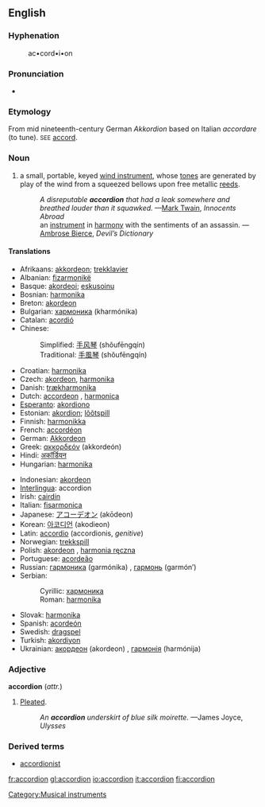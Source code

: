 {{wikipedia}}
==English==
===Hyphenation===
:ac•cord•i•on

===Pronunciation===
*{{IPA|/əˈkɔɹ.di.ˌən/}}

===Etymology===
From mid nineteenth-century German ''Akkordion'' based on Italian ''accordare'' (to tune). <small>SEE</small> [[accord]].

===Noun===
{{en-noun-reg}} 

# a small, portable, keyed [[wind instrument]], whose [[tone]]s are generated by play of the wind from a squeezed bellows upon free metallic [[reed]]s.
#:''A disreputable '''accordion''' that had a leak somewhere and breathed louder than it squawked.'' —[[Mark Twain]], ''Innocents Abroad''
#:an [[musical instrument|instrument]] in [[harmony]] with the sentiments of an assassin. — [[Ambrose Bierce]], ''Devil’s Dictionary''

====Translations====
{{top}}
*Afrikaans: [[akkordeon]]; [[trekklavier]]
*Albanian: [[fizarmonikë]] {{f}}
*Basque: [[akordeoi]]; [[eskusoinu]]
*Bosnian: [[harmonika#Bosnian|harmonika]] {{f}}
*Breton: [[akordeon]] {{m}}
*Bulgarian: [[хармоника]] (kharmónika) {{f}}
*Catalan: [[acordió]] {{m}}
*Chinese:
*:Simplified: [[手风琴]] (shǒufēngqín)
*:Traditional: [[手風琴]] (shǒufēngqín)
*Croatian: [[harmonika#Croatian|harmonika]] {{f}}
*Czech: [[akordeon]], [[harmonika]]
*Danish: [[trækharmonika]]
*Dutch: [[accordeon]] {{n}}, [[harmonica]] {{m}}
*[[Esperanto]]: [[akordiono]]
*Estonian: [[akordion]]; [[lõõtspill]]
*Finnish: [[harmonikka]]
*French: [[accordéon]] {{m}}
*German: [[Akkordeon]] {{n}}
*Greek: [[ακκορδεόν]] (akkordeón) {{n}}
*Hindi: [[अकॉर्डियन]]
*Hungarian: [[harmonika]]
{{mid}} 
*Indonesian: [[akordeon]]
*[[Interlingua]]: accordion
*Irish: [[cairdín]] {{m}}
*Italian: [[fisarmonica]] {{f}}
*Japanese: [[アコーデオン]] (akōdeon)
*Korean: [[아코디언]] (akodieon)
*Latin: [[accordio]] {{f}} (accordionis, ''genitive'')
*Norwegian: [[trekkspill]]
*Polish: [[akordeon]] {{m}}, [[harmonia ręczna]] {{f}}
*Portuguese: [[acordeão]]
*Russian: [[гармоника]] (garmónika) {{f}}, [[гармонь]] (garmón’) {{f}}
*Serbian:
*:Cyrillic: [[хармоника#Serbian|хармоника]] {{f}}
*:Roman: [[harmonika#Serbian|harmonika]] {{f}}
*Slovak: [[harmonika]] {{f}}
*Spanish: [[acordeón]] {{m}}
*Swedish: [[dragspel]] {{n}}
*Turkish: [[akordiyon]]
*Ukrainian: [[акордеон]] (akordeon) {{m}}, [[гармонія]] (harmónija) {{f}}
{{bottom}}

===Adjective===
'''accordion'''  (''attr.'')

# [[pleat|Pleated]].
#:''An '''accordion''' underskirt of blue silk moirette.''  —James Joyce, ''Ulysses''

===Derived terms===
*[[accordionist]]

[[Category:Musical instruments]]

[[fr:accordion]]
[[gl:accordion]]
[[io:accordion]]
[[it:accordion]]
[[fi:accordion]]